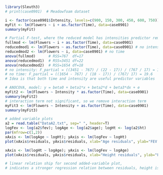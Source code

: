 

```r
library(Sleuth3) 
# print(case0901)  # Meadowfoam dataset 
```

```r
i <- factor(case0901$Intensity, levels=c(900, 150, 300, 450, 600, 750))
myFit <- lm(Flowers ~ i + as.factor(Time), data=case0901)
summary(myFit)
```

```r
# Partial F-test, where the reduced model has intensities predictor removed
fullmod <- lm(Flowers ~ i + as.factor(Time), data=case0901)
reducedmod1 <- lm(Flowers ~ as.factor(Time), data=case0901) # no intensity
reducedmod2 <- lm(Flowers ~ i, data=case0901) # no time 
anova(fullmod)      # RSS=767  df=17
anova(reducedmod1)  # RSS=3451 df=22
anova(reducedmod2)  # RSS=1654 df=18
# no intensity: F_partial = ((3451 - 767) / (22 - 17)) / (767 / 17) = 11.9
# no time: F_partial = ((1654 - 767) / (18 - 17)) / (767/ 17) = 19.6
# Idea is that both time and intensity are useful predictor variables
```

```r
# ANOCOVA, model: y = beta0 + beta1*x + beta2*d + beta3*dx + e
myFit2 <- lm(Flowers ~ Intensity * as.factor(Time), data=case0901)
summary(myFit2)  
# interaction term not significant, so we remove interaction term
myFit3 <- lm(Flowers ~ Intensity + as.factor(Time), data=case0901)
summary(myFit3)
```
```r
# added variable plots
a2 = read.table("DataA2.txt", sep=" ", header=T)
logFev <- log(a2$fev); logAge <- log(a2$age); logHt <- log(a2$ht)
par(mfrow=c(1,2))
xAxis <- lm(logAge ~ logHt); yAxis <- lm(logFev ~ logHt)
plot(xAxis$residuals, yAxis$residuals, xlab="Age residuals", ylab="FEV residuals")

xAxis <- lm(logHt ~ logAge); yAxis <- lm(logFev ~ logAge)
plot(xAxis$residuals, yAxis$residuals, xlab="Height residuals", ylab="FEV residuals")

# linear relation ship for second added-variable plot, 
# indicates a stronger regression relation between residuals, height is a stronger predictor
```


